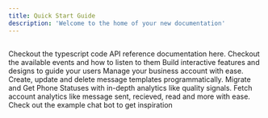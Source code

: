 ```yaml
---
title: Quick Start Guide
description: 'Welcome to the home of your new documentation'
---
```


## 


<CardGroup cols={2}>
<Card
    title="API Reference"
    icon="code"
    href="/api-reference"
  >
	Checkout the typescript code API reference documentation here.
  </Card>
  <Card
    title="Listen to events"
    icon="palette"
    href="/guide/building-your-application/event-handling"
  >
    Checkout the available events and how to listen to them
  </Card>
  <Card
    title="Build Message Components"
    icon="screwdriver-wrench"
    href="/guide/building-your-application/building-message-components"
  >
    Build interactive features and designs to guide your users
  </Card>
  <Card
    title="Manage Business Account"
    icon="stars"
    href="/guide/building-your-application/managing-business-account"
  >
    Manage your business account with ease.
  </Card>
  <Card
    title="Manage Message Templates"
    icon="stars"
    href="/guide/building-your-application/managing-message-templates"
  >
    Create, update and delete message templates programmatically.
  </Card>
  <Card
    title="Manage Phone Numbers"
    icon="stars"  
    href="/guide/building-your-application/managing-phone-numbers"
  >
    Migrate and Get Phone Statuses with in-depth analytics like quality signals.
  </Card>
  <Card
    title="Fetch Account Analytics"
    icon="stars"
    href="/guide/building-your-application/managing-business-account#fetch-business-account-statistics"
  >
    Fetch account analytics like message sent, recieved, read and more with ease.
  </Card>
   <Card
    title="Get Inspiration"
    icon="stars"
    href="https://github.com/wapikit/wapi.go/tree/master/packages/example-chat-bot"
  >
    Check out the example chat bot to get inspiration
  </Card>

</CardGroup>


